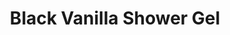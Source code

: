 ---
title: "Black Vanilla Shower Gel"
subtitle: ""
creator: ""
categories: ["bath"]
featuredImage: "../src/assets/images/item/bath/DSC03068.png"
views: ["../src/assets/images/item/bath/DSC03068.png","../src/assets/images/item/bath/DSC03069.png"]
nextItem: []
---